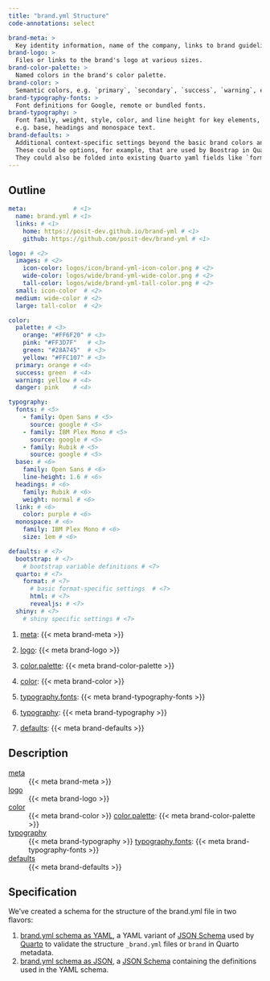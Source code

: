 ```yaml
---
title: "brand.yml Structure"
code-annotations: select

brand-meta: >
  Key identity information, name of the company, links to brand guidelines, etc.
brand-logo: >
  Files or links to the brand's logo at various sizes.
brand-color-palette: >
  Named colors in the brand's color palette.
brand-color: >
  Semantic colors, e.g. `primary`, `secondary`, `success`, `warning`, etc.
brand-typography-fonts: >
  Font definitions for Google, remote or bundled fonts.
brand-typography: >
  Font family, weight, style, color, and line height for key elements,
  e.g. base, headings and monospace text.
brand-defaults: >
  Additional context-specific settings beyond the basic brand colors and typography.
  These could be options, for example, that are used by Boostrap in Quarto or Shiny.
  They could also be folded into existing Quarto yaml fields like `format` or `website`, or they could be new fields for other contexts like `shiny`.
---
```



## Outline

```.yaml
meta:             # <1>
  name: brand.yml # <1>
  links: # <1>
    home: https://posit-dev.github.io/brand-yml # <1>
    github: https://github.com/posit-dev/brand-yml # <1>

logo: # <2>
  images: # <2>
    icon-color: logos/icon/brand-yml-icon-color.png # <2>
    wide-color: logos/wide/brand-yml-wide-color.png # <2>
    tall-color: logos/wide/brand-yml-tall-color.png # <2>
  small: icon-color  # <2>
  medium: wide-color # <2>
  large: tall-color  # <2>

color:
  palette: # <3>
    orange: "#FF6F20" # <3>
    pink: "#FF3D7F"   # <3>
    green: "#28A745"  # <3>
    yellow: "#FFC107" # <3>
  primary: orange # <4>
  success: green  # <4>
  warning: yellow # <4>
  danger: pink    # <4>

typography:
  fonts: # <5>
    - family: Open Sans # <5>
      source: google # <5>
    - family: IBM Plex Mono # <5>
      source: google # <5>
    - family: Rubik # <5>
      source: google # <5>
  base: # <6>
    family: Open Sans # <6>
    line-height: 1.6 # <6>
  headings: # <6>
    family: Rubik # <6>
    weight: normal # <6>
  link: # <6>
    color: purple # <6>
  monospace: # <6>
    family: IBM Plex Mono # <6>
    size: 1em # <6>

defaults: # <7>
  bootstrap: # <7>
    # bootstrap variable definitions # <7>
  quarto: # <7>
    format: # <7>
      # basic format-specific settings  # <7>
      html: # <7>
      revealjs: # <7>
  shiny: # <7>
    # shiny specific settings # <7>
```

1. [meta](meta.qmd): {{< meta brand-meta >}}

1. [logo](logo.qmd): {{< meta brand-logo >}}

1. [color.palette](color.qmd#color): {{< meta brand-color-palette >}}

1. [color](color.qmd#theme): {{< meta brand-color >}}

1. [typography.fonts](typography.qmd#fonts): {{< meta brand-typography-fonts >}}

1. [typography](typography.qmd#typography): {{< meta brand-typography >}}

1. [defaults](defaults.qmd): {{< meta brand-defaults >}}

## Description

[meta](meta.qmd)
:    {{< meta brand-meta >}}

[logo](logo.qmd)
:    {{< meta brand-logo >}}

[color](color.qmd#theme)
:    {{< meta brand-color >}} [color.palette](color.qmd#color): {{< meta brand-color-palette >}}

[typography](typography.qmd#typography)
:    {{< meta brand-typography >}} [typography.fonts](typography.qmd#fonts): {{< meta brand-typography-fonts >}}


[defaults](defaults.qmd)
:    {{< meta brand-defaults >}}

## Specification

We've created a schema for the structure of the brand.yml file in two flavors:

1. [brand.yml schema as YAML](../schema/brand.schema.yml), a YAML variant of [JSON Schema][json-schema] used by [Quarto][quarto] to validate the structure `_brand.yml` files or `brand` in Quarto metadata.
2. [brand.yml schema as JSON](../schema/brand.schema.json), a [JSON Schema][json-schema] containing the definitions used in the YAML schema.

[json-schema]: https://json-schema.org/
[quarto]: https://quarto.org/
